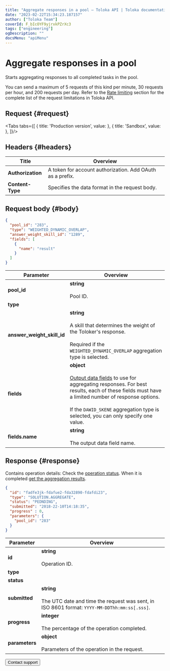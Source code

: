 ```yaml
---
title: "Aggregate responses in a pool — Toloka API | Toloka documentation"
date: "2023-02-22T15:34:23.187157"
author: ["Toloka Team"]
coverId: F_bIcOYF9yjrxkPZrXc3
tags: ["engineering"]
ogDescription: ""
docsMenu: "apiMenu"
---
```



# Aggregate responses in a pool

<Announce/>

Starts aggregating responses to all completed tasks in the pool.

<Note mode="restriction" title="Restriction">

You can send a maximum of 5 requests of this kind per minute, 30 requests per hour, and 200 requests per day. Refer to the [Rate limiting](/docs/api/rate-limiting) section for the complete list of the request limitations in Toloka API.

</Note>

## Request {#request}

<Tabs tabs={[
  { title: 'Production version', value: <AggregateByPoolList1/> },
  { title: 'Sandbox', value: <AggregateByPoolList2/> },
]}/>

## Headers {#headers}

Title | Overview
----- | -----
**Authorization** | A token for account authorization. Add OAuth as a prefix. ||
**Content-Type** | Specifies the data format in the request body.

## Request body {#body}

```json
{
  "pool_id": "283",
  "type": "WEIGHTED_DYNAMIC_OVERLAP",
  "answer_weight_skill_id": "1289",
  "fields": [
    {
      "name": "result"
    }
  ]
}
```

Parameter | Overview
----- | -----
**pool_id** | **string**<br/><br/>Pool ID.
**type** | <AggregateByPoolTable1/>
**answer_weight_skill_id** | **string**<br/><br/>A skill that determines the weight of the Toloker's response.<br/><br/>Required if the `WEIGHTED_DYNAMIC_OVERLAP` aggregation type is selected.
**fields** | **object**<br/><br/>[Output data fields](/docs/guide/result-aggregation) to use for aggregating responses. For best results, each of these fields must have a limited number of response options.<br/><br/>If the `DAWID_SKENE` aggregation type is selected, you can only specify one value.
**fields.name** | **string**<br/><br/>The output data field name.

## Response {#response}

Contains operation details: Check the [operation status](/docs/api/operations). When it is completed [get the aggregation results](/docs/api/get-aggregated-result).

```json
{
  "id": "fadfe3jk-fdafue2-fda32890-fdafdi23",
  "type": "SOLUTION.AGGREGATE",
  "status": "PEDNDING",
  "submitted": "2018-22-10T14:18:35",
  "progress" : 0,
  "parameters": {
    "pool_id": "283"
  }
}
```

Parameter | Overview
----- | -----
**id** | **string**<br/><br/>Operation ID.
**type** | <AggregateByPoolTable2/>
**status** | <AggregateByPoolTable3/>
**submitted** | **string**<br/><br/>The UTC date and time the request was sent, in ISO 8601 format: `YYYY-MM-DDThh:mm:ss[.sss]`.
**progress** | **integer**<br/><br/>The percentage of the operation completed.
**parameters** | **object**<br/><br/>Parameters of the operation in the request.

<Button themeColor="light" view="default" size="l" type="link" url="/docs/guide/troubleshooting/support?form-source=api-aggregate-by-pool">Contact support</Button>
